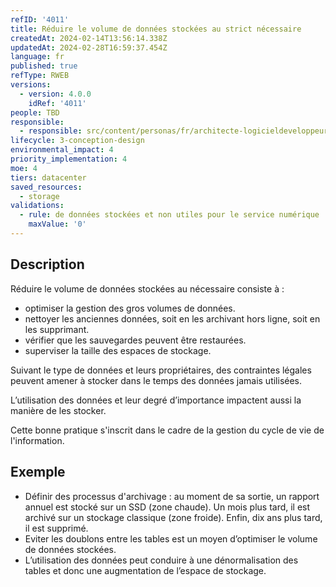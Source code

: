 ```yaml
---
refID: '4011'
title: Réduire le volume de données stockées au strict nécessaire
createdAt: 2024-02-14T13:56:14.338Z
updatedAt: 2024-02-28T16:59:37.454Z
language: fr
published: true
refType: RWEB
versions:
  - version: 4.0.0
    idRef: '4011'
people: TBD
responsible:
  - responsible: src/content/personas/fr/architecte-logicieldeveloppeur.mdx
lifecycle: 3-conception-design
environmental_impact: 4
priority_implementation: 4
moe: 4
tiers: datacenter
saved_resources:
  - storage
validations:
  - rule: de données stockées et non utiles pour le service numérique
    maxValue: '0'
---
```


## Description

Réduire le volume de données stockées au nécessaire consiste à :

* optimiser la gestion des gros volumes de données.
* nettoyer les anciennes données, soit en les archivant hors ligne, soit en les supprimant.
* vérifier que les sauvegardes peuvent être restaurées.
* superviser la taille des espaces de stockage.

Suivant le type de données et leurs propriétaires, des contraintes légales peuvent amener à stocker dans le temps des données jamais utilisées.

L’utilisation des données et leur degré d’importance impactent aussi la manière de les stocker.

Cette bonne pratique s'inscrit dans le cadre de la gestion du cycle de vie de l'information.

## Exemple

* Définir des processus d'archivage : au moment de sa sortie, un rapport annuel est stocké sur un SSD (zone chaude). Un mois plus tard, il est archivé sur un stockage classique (zone froide). Enfin, dix ans plus tard, il est supprimé.
* Eviter les doublons entre les tables est un moyen d’optimiser le volume de données stockées.
* L’utilisation des données peut conduire à une dénormalisation des tables et donc une augmentation de l’espace de stockage.
